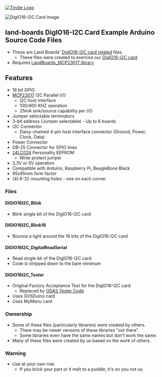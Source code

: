 <a href="https://www.tindie.com/products/land_boards/16-channel-digital-io-card-digio16-i2c/" ><img src="http://land-boards.com/blwiki/images/5/51/Tindie-mediums.png" alt="Tindie Logo"></img></a>

<img src="http://land-boards.com/blwiki/images/b/b8/DigIO16-I2C-X3-CCA-5454-640px.jpg" alt="DigIO16-I2C Card image"></img>

== land-boards DigIO16-I2C Card Example Arduino Source Code Files ==

* These are Land Boards' [http://land-boards.com/blwiki/index.php?title=DigIO16-I2C DigIO16-I2C card related] files.
** These files were created to exercise our [http://land-boards.com/blwiki/index.php?title=DigIO16-I2C DigIO16-I2C card].
* Requires [https://github.com/land-boards/lb-Arduino-Code/tree/master/libraries/LandBoards_MCP23017 LandBoards_MCP23017 library]

== Features ==

* 16 bit GPIO
* [http://ww1.microchip.com/downloads/en/DeviceDoc/20001952C.pdf MCP23017] I2C Parallel I/O
** I2C host interface
** 100/400 KHZ operation
** 25mA sink/source capability per I/O
* Jumper selectable terminators
* 3-bit address (Jumper selectable) - Up to 8 boards
* I2C Connector
** Daisy-chained 4-pin host interface connector (Ground, Power, Clock, Data)
* Power Connector
* DB-25 Connector for GPIO lines
* [https://ww1.microchip.com/downloads/en/DeviceDoc/21210N.pdf 24LC024] Personality EEPROM
** Write protect jumper
* 3.3V or 5V operation
* Compatible with Arduino, Raspberry Pi, BeagleBone Black
* 95x95mm form factor
* (4) 6-32 mounting holes - one on each corner

=== Files ===

==== DIGIO16I2C_Blink ====

* Blink single bit of the DigIO16-I2C card

==== DIGIO16I2C_Blink16 ====

* Bounce a light around the 16 bits of the DigIO16-I2C card

==== DIGIO16I2C_DigitalReadSerial ====

* Read single bit of the DigIO16-I2C card
* Code is stripped down to the bare minimum

==== DIGIO16I2C_Tester ====

* Original Factory Acceptance Test for the DigIO16-I2C card
** Replaced by [https://github.com/douggilliland/lb-Arduino-Code/tree/master/LBCards/ODAS ODAS Tester Code]
* Uses GVSDuino card
* Uses MyMenu card

=== Ownership ===

* Some of these files (particularly libraries) were created by others.
** There may be newer versions of these libraries "out there".
** Some libraries even have the same names but don't work the same.
* Many of these files were created by us based on the work of others.

=== Warning ===

* Use at your own risk.
** If you brick your part or it melt to a puddle, it's on you not us.
